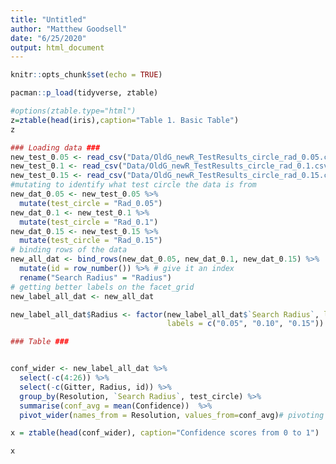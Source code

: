 ```yaml
---
title: "Untitled"
author: "Matthew Goodsell"
date: "6/25/2020"
output: html_document
---
```


```r
knitr::opts_chunk$set(echo = TRUE)

```

```r
pacman::p_load(tidyverse, ztable)

#options(ztable.type="html")
z=ztable(head(iris),caption="Table 1. Basic Table")
z
```

```r
### Loading data ###
new_test_0.05 <- read_csv("Data/OldG_newR_TestResults_circle_rad_0.05.csv")
new_test_0.1 <- read_csv("Data/OldG_newR_TestResults_circle_rad_0.1.csv")
new_test_0.15 <- read_csv("Data/OldG_newR_TestResults_circle_rad_0.15.csv")
#mutating to identify what test circle the data is from
new_dat_0.05 <- new_test_0.05 %>% 
  mutate(test_circle = "Rad_0.05")
new_dat_0.1 <- new_test_0.1 %>% 
  mutate(test_circle = "Rad_0.1")
new_dat_0.15 <- new_test_0.15 %>% 
  mutate(test_circle = "Rad_0.15")
# binding rows of the data
new_all_dat <- bind_rows(new_dat_0.05, new_dat_0.1, new_dat_0.15) %>% 
  mutate(id = row_number()) %>% # give it an index
  rename("Search Radius" = "Radius")  
# getting better labels on the facet_grid
new_label_all_dat <- new_all_dat

new_label_all_dat$Radius <- factor(new_label_all_dat$`Search Radius`, levels =c("0.05", "0.10", "0.15"),
                                   labels = c("0.05", "0.10", "0.15"))

### Table ###


conf_wider <- new_label_all_dat %>% 
  select(-c(4:26)) %>% 
  select(-c(Gitter, Radius, id)) %>%
  group_by(Resolution, `Search Radius`, test_circle) %>%
  summarise(conf_avg = mean(Confidence))  %>% 
  pivot_wider(names_from = Resolution, values_from=conf_avg)# pivoting wider the dataset 

x = ztable(head(conf_wider), caption="Confidence scores from 0 to 1")

x
```

